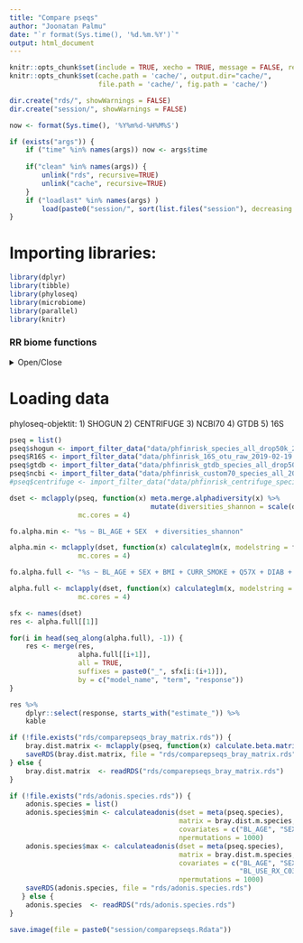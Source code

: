 ```yaml
---
title: "Compare pseqs"
author: "Joonatan Palmu"
date: "`r format(Sys.time(), '%d.%m.%Y')`"
output: html_document
---
```

	
```r
knitr::opts_chunk$set(include = TRUE, xecho = TRUE, message = FALSE, results='asis', cache=FALSE, warning=FALSE)
knitr::opts_chunk$set(cache.path = 'cache/', output.dir="cache/",
                      file.path = 'cache/', fig.path = 'cache/')

dir.create("rds/", showWarnings = FALSE)
dir.create("session/", showWarnings = FALSE)
```

```r
now <- format(Sys.time(), '%Y%m%d-%H%M%S')

if (exists("args")) {
    if ("time" %in% names(args)) now <- args$time
    
    if("clean" %in% names(args)) {
        unlink("rds", recursive=TRUE)
        unlink("cache", recursive=TRUE)
    }
    if ("loadlast" %in% names(args) )
        load(paste0("session/", sort(list.files("session"), decreasing = TRUE)[1]))
}
```

# Importing libraries:

```r
library(dplyr)
library(tibble)
library(phyloseq)
library(microbiome)
library(parallel)
library(knitr)
```

### RR biome functions

<details>
  <summary>Open/Close</summary>
  
```r
source("articletwo-rrbiome.R")
```

</details>

# Loading data

 phyloseq-objektit: 1) SHOGUN 2) CENTRIFUGE 3) NCBI70 4) GTDB 5) 16S

```r
pseq = list()
pseq$shogun <- import_filter_data("data/phfinrisk_species_all_drop50k_2018-12-21.RDs")
pseq$R16S <- import_filter_data("data/phfinrisk_16S_otu_raw_2019-02-19.RDs")
pseq$gtdb <- import_filter_data("data/phfinrisk_gtdb_species_all_drop50k_2019-01-14.RDs")
pseq$ncbi <- import_filter_data("data/phfinrisk_custom70_species_all_2019-01-29.RDs")
#pseq$centrifuge <- import_filter_data("data/phfinrisk_centrifuge_species_all_2018-11-30.RDs")
```

```r
dset <- mclapply(pseq, function(x) meta.merge.alphadiversity(x) %>%
                                   mutate(diversities_shannon = scale(diversities_shannon)),
                 mc.cores = 4)

fo.alpha.min <- "%s ~ BL_AGE + SEX  + diversities_shannon"

alpha.min <- mclapply(dset, function(x) calculateglm(x, modelstring = fo.alpha.min),
                 mc.cores = 4)

fo.alpha.full <- "%s ~ BL_AGE + SEX + BMI + CURR_SMOKE + Q57X + DIAB + BL_USE_RX_C03 + BL_USE_RX_C07 + BL_USE_RX_C08 + BL_USE_RX_C09 + diversities_shannon"

alpha.full <- mclapply(dset, function(x) calculateglm(x, modelstring = fo.alpha.full),
                 mc.cores = 4)
```

```r
sfx <- names(dset)
res <- alpha.full[[1]]

for(i in head(seq_along(alpha.full), -1)) {
    res <- merge(res,
                 alpha.full[[i+1]],
                 all = TRUE,
                 suffixes = paste0("_", sfx[i:(i+1)]),
                 by = c("model_name", "term", "response"))
}

res %>%
    dplyr::select(response, starts_with("estimate_")) %>%
    kable
```


```r
if (!file.exists("rds/comparepseqs_bray_matrix.rds")) {
    bray.dist.matrix <- mclapply(pseq, function(x) calculate.beta.matrix(x), mc.cores = 4)
    saveRDS(bray.dist.matrix, file = "rds/comparepseqs_bray_matrix.rds")
} else {
    bray.dist.matrix  <- readRDS("rds/comparepseqs_bray_matrix.rds")
}
```

 ```r
 if (!file.exists("rds/adonis.species.rds")) {
     adonis.species = list()
     adonis.species$min <- calculateadonis(dset = meta(pseq.species),
                                           matrix = bray.dist.m.species,
                                           covariates = c("BL_AGE", "SEX"),
                                           npermutations = 1000)
     adonis.species$max <- calculateadonis(dset = meta(pseq.species),
                                           matrix = bray.dist.m.species,
                                           covariates = c("BL_AGE", "SEX", "BMI", "CURR_SMOKE", "Q57X", "DIAB",
                                                          "BL_USE_RX_C03", "BL_USE_RX_C07", "BL_USE_RX_C08", "BL_USE_RX_C09"),
                                           npermutations = 1000)
     saveRDS(adonis.species, file = "rds/adonis.species.rds")
    } else {
     adonis.species  <- readRDS("rds/adonis.species.rds")
}
```


```r
save.image(file = paste0("session/comparepseqs.Rdata"))
```
